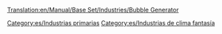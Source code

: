 [[Translation:en/Manual/Base Set/Industries/Bubble Generator]]

{{es/Industrias| nombre = Generador de burbujas
| imagen =en/BubbleGenerator.png| climas = [[es/Manual/Clima|Fantasía]]
| acepta = Nada
| produce= [[en/Burbujas]]
| notas  = No existe en otros [[es/Manual/Clima|climas]]
}}

[[Category:es/Industrias primarias]]
[[Category:es/Industrias de clima fantasía]]